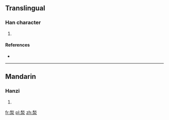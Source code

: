 ==Translingual==

===Han character===
{{Han char|rn=85|rad=水|as=09|sn=13|four=|canj=竹火水 (HFE)}}

# {{defn|Han|sort=水09}}

====References====
* {{Han ref|kx=0638.110|dkj=17868|hdz=31666.070|uh=6E6C|ud=28268}}

----

==Mandarin==

===Hanzi===
{{cmn-hanzi|pin=[[jiǎo]] ([[jiao3]]), [[yān]] ([[yan1]])|wg=chiao<sup>3</sup>, yen<sup>1</sup>}}

# {{defn|lang=cmn|sort=水09}}

[[fr:湬]]
[[pl:湬]]
[[zh:湬]]